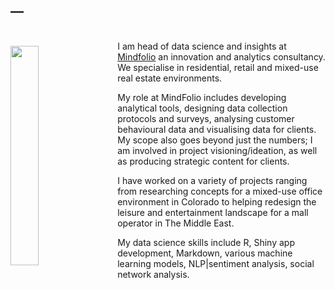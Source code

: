 ---
---
<link rel="stylesheet" href="styles.css" type="text/css">
<img src="images/jsamson.jpg" style="width:30%; margin-right: 20px; margin-bottom: 20px; padding-top: 5%;" align="left">

<br>
I am head of data science and insights at <a href="mindfolio.com"> Mindfolio</a> an innovation and analytics consultancy. We specialise in residential, retail and mixed-use real estate environments.

My role at MindFolio includes developing analytical tools, designing data collection protocols and surveys, analysing customer behavioural data and visualising data for clients. My scope also goes beyond just the numbers; I am involved in project visioning/ideation, as well as producing strategic content for clients. 

I have worked on a variety of projects ranging from researching concepts for a mixed-use office environment in Colorado to helping redesign the leisure and entertainment landscape for a mall operator in The Middle East. 

My data science skills include R, Shiny app development, Markdown, various machine learning models, NLP|sentiment analysis, social network analysis.
